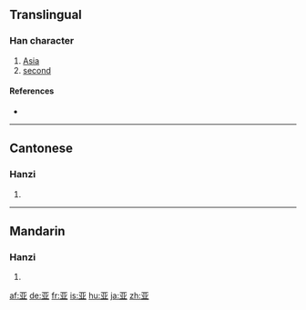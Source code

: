 {{also|亞|亜}}<!-- may be replaced by zh-forms -->
==Translingual==

===Han character===
{{Han char|rn=7|rad=二|as=04|sn=6|four=|canj=一廿金 (MTC)}}

# [[Asia]]
# [[second]]

====References====
* {{Han ref|kx=0087.081|hdz=10017.140|uh=4E9A|ud=20122}}

----

==Cantonese==

===Hanzi===
{{yue-hanzi|jyut=|y=a3, nga3}}

# {{defn|Cantonese}}

----

==Mandarin==

===Hanzi===
{{cmn-hanzi|tra=亞|pin=[[yà]] ([[ya4]]), [[yā]] ([[ya1]])|wg=ya<sup>1</sup>, ya<sup>4</sup>}}

# {{defn|Mandarin}}

[[af:亚]]
[[de:亚]]
[[fr:亚]]
[[is:亚]]
[[hu:亚]]
[[ja:亚]]
[[zh:亚]]